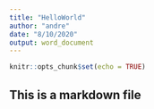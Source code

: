 ```yaml
---
title: "HelloWorld"
author: "andre"
date: "8/10/2020"
output: word_document
---
```


```r
knitr::opts_chunk$set(echo = TRUE)
```

## This is a markdown file